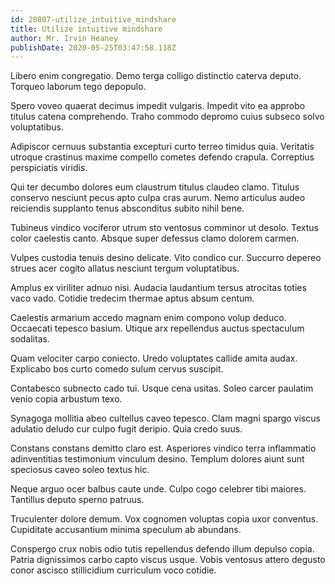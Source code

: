 ```yaml
---
id: 28807-utilize_intuitive_mindshare
title: Utilize intuitive mindshare
author: Mr. Irvin Heaney
publishDate: 2020-05-25T03:47:58.118Z
---
```


Libero enim congregatio. Demo terga colligo distinctio caterva deputo. Torqueo laborum tego depopulo.

Spero voveo quaerat decimus impedit vulgaris. Impedit vito ea approbo titulus catena comprehendo. Traho commodo depromo cuius subseco solvo voluptatibus.

Adipiscor cernuus substantia excepturi curto terreo timidus quia. Veritatis utroque crastinus maxime compello cometes defendo crapula. Correptius perspiciatis viridis.

Qui ter decumbo dolores eum claustrum titulus claudeo clamo. Titulus conservo nesciunt pecus apto culpa cras aurum. Nemo articulus audeo reiciendis supplanto tenus absconditus subito nihil bene.

Tubineus vindico vociferor utrum sto ventosus comminor ut desolo. Textus color caelestis canto. Absque super defessus clamo dolorem carmen.

Vulpes custodia tenuis desino delicate. Vito condico cur. Succurro depereo strues acer cogito allatus nesciunt tergum voluptatibus.

Amplus ex viriliter adnuo nisi. Audacia laudantium tersus atrocitas toties vaco vado. Cotidie tredecim thermae aptus absum centum.

Caelestis armarium accedo magnam enim compono volup deduco. Occaecati tepesco basium. Utique arx repellendus auctus spectaculum sodalitas.

Quam velociter carpo coniecto. Uredo voluptates callide amita audax. Explicabo bos curto comedo sulum cervus suscipit.

Contabesco subnecto cado tui. Usque cena usitas. Soleo carcer paulatim venio copia arbustum texo.

Synagoga mollitia abeo cultellus caveo tepesco. Clam magni spargo viscus adulatio deludo cur culpo fugit deripio. Quia credo suus.

Constans constans demitto claro est. Asperiores vindico terra inflammatio adinventitias testimonium vinculum desino. Templum dolores aiunt sunt speciosus caveo soleo textus hic.

Neque arguo ocer balbus caute unde. Culpo cogo celebrer tibi maiores. Tantillus deputo sperno patruus.

Truculenter dolore demum. Vox cognomen voluptas copia uxor conventus. Cupiditate accusantium minima speculum ab abundans.

Conspergo crux nobis odio tutis repellendus defendo illum depulso copia. Patria dignissimos carbo capto viscus usque. Vobis ventosus attero degusto conor ascisco stillicidium curriculum voco cotidie.

